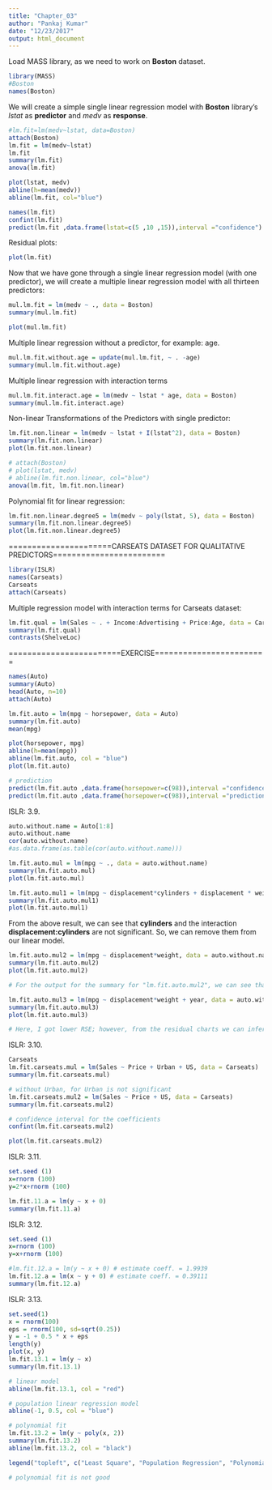 ```yaml
---
title: "Chapter_03"
author: "Pankaj Kumar"
date: "12/23/2017"
output: html_document
---
```


Load MASS library, as we need to work on **Boston** dataset.
```r
library(MASS)
#Boston
names(Boston)
```

We will create a simple single linear regression model with **Boston** library's *lstat* as **predictor** and *medv* as **response**.

```r
#lm.fit=lm(medv~lstat, data=Boston)
attach(Boston)
lm.fit = lm(medv~lstat)
lm.fit
summary(lm.fit)
anova(lm.fit)
```

```r
plot(lstat, medv)
abline(h=mean(medv))
abline(lm.fit, col="blue")
```

```r
names(lm.fit)
confint(lm.fit)
predict(lm.fit ,data.frame(lstat=c(5 ,10 ,15)),interval ="confidence")
```

Residual plots:
```r
plot(lm.fit)
```

Now that we have gone through a single linear regression model (with one predictor), we will create a multiple linear regression model with all thirteen predictors:

```r
mul.lm.fit = lm(medv ~ ., data = Boston)
summary(mul.lm.fit)
```

```r
plot(mul.lm.fit)
```

Multiple linear regression without a predictor, for example: age.

```r
mul.lm.fit.without.age = update(mul.lm.fit, ~ . -age)
summary(mul.lm.fit.without.age)
```

Multiple linear regression with interaction terms

```r
mul.lm.fit.interact.age = lm(medv ~ lstat * age, data = Boston)
summary(mul.lm.fit.interact.age)
```

Non-linear Transformations of the Predictors with single predictor:

```r
lm.fit.non.linear = lm(medv ~ lstat + I(lstat^2), data = Boston)
summary(lm.fit.non.linear)
plot(lm.fit.non.linear)
```

```r
# attach(Boston)
# plot(lstat, medv)
# abline(lm.fit.non.linear, col="blue")
anova(lm.fit, lm.fit.non.linear)
```

Polynomial fit for linear regression:
```r
lm.fit.non.linear.degree5 = lm(medv ~ poly(lstat, 5), data = Boston)
summary(lm.fit.non.linear.degree5)
plot(lm.fit.non.linear.degree5)
```

======================CARSEATS DATASET FOR QUALITATIVE PREDICTORS========================

```r
library(ISLR)
names(Carseats)
Carseats
attach(Carseats)
```

Multiple regression model with interaction terms for Carseats dataset:

```r
lm.fit.qual = lm(Sales ~ . + Income:Advertising + Price:Age, data = Carseats)
summary(lm.fit.qual)
contrasts(ShelveLoc)
```

========================EXERCISE========================

```r
names(Auto)
summary(Auto)
head(Auto, n=10)
attach(Auto)
```

```r
lm.fit.auto = lm(mpg ~ horsepower, data = Auto)
summary(lm.fit.auto)
mean(mpg)
```

```r
plot(horsepower, mpg)
abline(h=mean(mpg))
abline(lm.fit.auto, col = "blue")
plot(lm.fit.auto)

# prediction
predict(lm.fit.auto ,data.frame(horsepower=c(98)),interval ="confidence")
predict(lm.fit.auto ,data.frame(horsepower=c(98)),interval ="prediction")
```

ISLR: 3.9.
```r
auto.without.name = Auto[1:8]
auto.without.name
cor(auto.without.name)
#as.data.frame(as.table(cor(auto.without.name)))
```

```r
lm.fit.auto.mul = lm(mpg ~ ., data = auto.without.name)
summary(lm.fit.auto.mul)
plot(lm.fit.auto.mul)
```




```r
lm.fit.auto.mul1 = lm(mpg ~ displacement*cylinders + displacement * weight, data = auto.without.name)
summary(lm.fit.auto.mul1)
plot(lm.fit.auto.mul1)
```

From the above result, we can see that **cylinders** and the interaction **displacement:cylinders** are not significant. So, we can remove them from our linear model.

```r
lm.fit.auto.mul2 = lm(mpg ~ displacement*weight, data = auto.without.name)
summary(lm.fit.auto.mul2)
plot(lm.fit.auto.mul2)

# For the output for the summary for "lm.fit.auto.mul2", we can see that RSE = 4.097, which causes the reduction of error % ((RSE*100)/mean) from 20.92% to 17.47%.
```

```r
lm.fit.auto.mul3 = lm(mpg ~ displacement*weight + year, data = auto.without.name)
summary(lm.fit.auto.mul3)
plot(lm.fit.auto.mul3)

# Here, I got lower RSE; however, from the residual charts we can infer that this model is not better than the previous one, as there's some pattern in them.
```

ISLR: 3.10.

```r
Carseats
lm.fit.carseats.mul = lm(Sales ~ Price + Urban + US, data = Carseats)
summary(lm.fit.carseats.mul)

# without Urban, for Urban is not significant
lm.fit.carseats.mul2 = lm(Sales ~ Price + US, data = Carseats)
summary(lm.fit.carseats.mul2)

# confidence interval for the coefficients
confint(lm.fit.carseats.mul2)

plot(lm.fit.carseats.mul2)
```

ISLR: 3.11.

```r
set.seed (1)
x=rnorm (100)
y=2*x+rnorm (100)

lm.fit.11.a = lm(y ~ x + 0)
summary(lm.fit.11.a)
```

ISLR: 3.12.

```r
set.seed (1)
x=rnorm (100)
y=x+rnorm (100)

#lm.fit.12.a = lm(y ~ x + 0) # estimate coeff. = 1.9939
lm.fit.12.a = lm(x ~ y + 0) # estimate coeff. = 0.39111
summary(lm.fit.12.a)
```

ISLR: 3.13.

```r
set.seed(1)
x = rnorm(100)
eps = rnorm(100, sd=sqrt(0.25))
y = -1 + 0.5 * x + eps
length(y)
plot(x, y)
lm.fit.13.1 = lm(y ~ x)
summary(lm.fit.13.1)

# linear model
abline(lm.fit.13.1, col = "red")

# population linear regression model
abline(-1, 0.5, col = "blue")

# polynomial fit
lm.fit.13.2 = lm(y ~ poly(x, 2))
summary(lm.fit.13.2)
abline(lm.fit.13.2, col = "black")

legend("topleft", c("Least Square", "Population Regression", "Polynomial fit"), col = c("red", "blue", "black"), lty = c(1, 1, 1))

# polynomial fit is not good
```

```r

```


